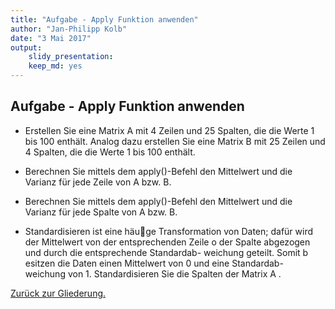 ```yaml
---
title: "Aufgabe - Apply Funktion anwenden"
author: "Jan-Philipp Kolb"
date: "3 Mai 2017"
output: 
    slidy_presentation:
    keep_md: yes
---
```


## Aufgabe - Apply Funktion anwenden

- Erstellen Sie eine Matrix A mit 4 Zeilen und 25 Spalten, die die Werte 1 bis 100 enthält. Analog dazu erstellen Sie eine Matrix B mit 25 Zeilen und 4 Spalten, die die Werte 1 bis 100 enthält.

- Berechnen Sie mittels dem apply()-Befehl den Mittelwert und die Varianz für jede Zeile von A bzw. B.

- Berechnen Sie mittels dem apply()-Befehl den Mittelwert und die Varianz für jede Spalte von
A bzw. B.

- Standardisieren        ist        eine        häuge        Transformation        von        Daten;        dafür        wird        der        Mittelwert        von
der        entsprechenden        Zeile        o der        Spalte        abgezogen        und        durch        die        entsprechende        Standardab-
weichung         geteilt.             Somit         b esitzen         die         Daten         einen         Mittelwert         von         0         und         eine         Standardab-
weichung        von        1.           Standardisieren        Sie        die        Spalten        der        Matrix
A
.


[Zurück zur Gliederung.](https://github.com/Japhilko/IntroR/blob/master/2016/README.md)